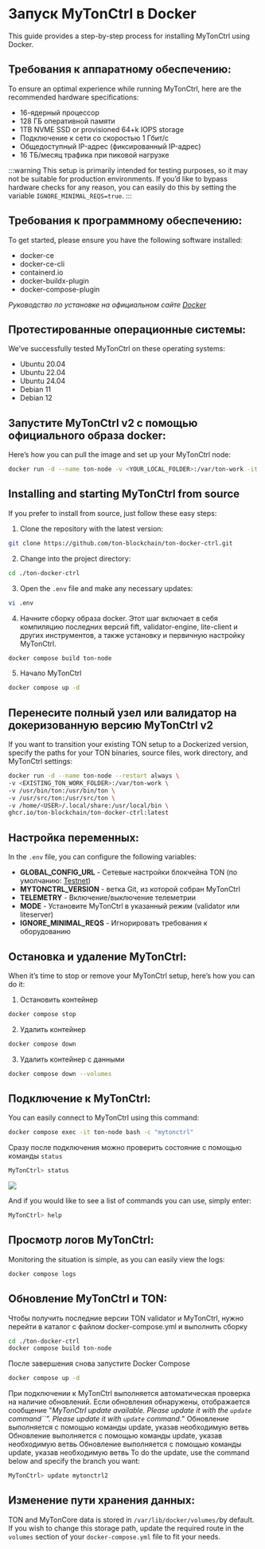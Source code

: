 
# Запуск MyTonCtrl в Docker

This guide provides a step-by-step process for installing MyTonCtrl using Docker.

## Требования к аппаратному обеспечению:

To ensure an optimal experience while running MyTonCtrl, here are the recommended hardware specifications:

* 16-ядерный процессор
* 128 ГБ оперативной памяти
* 1TB NVME SSD or provisioned 64+k IOPS storage
* Подключение к сети со скоростью 1 Гбит/с
* Общедоступный IP-адрес (фиксированный IP-адрес)
* 16 ТБ/месяц трафика при пиковой нагрузке

:::warning
This setup is primarily intended for testing purposes, so it may not be suitable for production environments. If you’d like to bypass hardware checks for any reason, you can easily do this by setting the variable `IGNORE_MINIMAL_REQS=true`.
:::

## Требования к программному обеспечению:

To get started, please ensure you have the following software installed:

* docker-ce
* docker-ce-cli
* containerd.io
* docker-buildx-plugin
* docker-compose-plugin

*Руководство по установке на официальном сайте [Docker](https://docs.docker.com/engine/install/)*

## Протестированные операционные системы:

We’ve successfully tested MyTonCtrl on these operating systems:

* Ubuntu 20.04
* Ubuntu 22.04
* Ubuntu 24.04
* Debian 11
* Debian 12

## Запустите MyTonCtrl v2 с помощью официального образа docker:

Here’s how you can pull the image and set up your MyTonCtrl node:

```bash
docker run -d --name ton-node -v <YOUR_LOCAL_FOLDER>:/var/ton-work -it ghcr.io/ton-blockchain/ton-docker-ctrl:latest
```

## Installing and starting MyTonCtrl from source

If you prefer to install from source, just follow these easy steps:

1. Clone the repository with the latest version:

```bash
git clone https://github.com/ton-blockchain/ton-docker-ctrl.git
```

2. Change into the project directory:

```bash
cd ./ton-docker-ctrl
```

3. Open the `.env` file and make any necessary updates:

```bash
vi .env
```

4. Начните сборку образа docker. Этот шаг включает в себя компиляцию последних версий fift, validator-engine, lite-client и других инструментов, а также установку и первичную настройку MyTonCtrl.

```bash
docker compose build ton-node
```

5. Начало MyTonCtrl

```bash
docker compose up -d
```

## Перенесите полный узел или валидатор на докеризованную версию MyTonCtrl v2

If you want to transition your existing TON setup to a Dockerized version, specify the paths for your TON binaries, source files, work directory, and MyTonCtrl settings:

```bash
docker run -d --name ton-node --restart always \
-v <EXISTING_TON_WORK_FOLDER>:/var/ton-work \
-v /usr/bin/ton:/usr/bin/ton \
-v /usr/src/ton:/usr/src/ton \
-v /home/<USER>/.local/share:/usr/local/bin \
ghcr.io/ton-blockchain/ton-docker-ctrl:latest
```

## Настройка переменных:

In the `.env` file, you can configure the following variables:

* **GLOBAL_CONFIG_URL** - Сетевые настройки блокчейна TON (по умолчанию: [Testnet](https://ton.org/testnet-global.config.json))
* **MYTONCTRL_VERSION** - ветка Git, из которой собран MyTonCtrl
* **TELEMETRY** - Включение/выключение телеметрии
* **MODE** - Установите MyTonCtrl в указанный режим (validator или liteserver)
* **IGNORE_MINIMAL_REQS** - Игнорировать требования к оборудованию

## Остановка и удаление MyTonCtrl:

When it’s time to stop or remove your MyTonCtrl setup, here’s how you can do it:

1. Остановить контейнер

```bash
docker compose stop
```

2. Удалить контейнер

```bash
docker compose down
```

3. Удалить контейнер с данными

```bash
docker compose down --volumes
```

## Подключение к MyTonCtrl:

You can easily connect to MyTonCtrl using this command:

```bash
docker compose exec -it ton-node bash -c "mytonctrl"
```

Сразу после подключения можно проверить состояние с помощью команды `status`

```bash
MyTonCtrl> status
```

![](https://raw.githubusercontent.com/ton-blockchain/mytonctrl/master/screens/mytonctrl-status.png)

And if you would like to see a list of commands you can use, simply enter:

```bash
MyTonCtrl> help
```

## Просмотр логов MyTonCtrl:

Monitoring the situation is simple, as you can easily view the logs:

```bash
docker compose logs
```

## Обновление MyTonCtrl и TON:

Чтобы получить последние версии TON validator и MyTonCtrl, нужно перейти в каталог с файлом docker-compose.yml и выполнить сборку

```bash
cd ./ton-docker-ctrl
docker compose build ton-node
```

После завершения снова запустите Docker Compose

```bash
docker compose up -d
```

При подключении к MyTonCtrl выполняется автоматическая проверка на наличие обновлений. Если обновления обнаружены, отображается сообщение "*MyTonCtrl update available. Please update it with the `update` command\`\`”.  Please update it with `update` command.*"  Обновление выполняется с помощью команды update, указав необходимую ветвь  Обновление выполняется с помощью команды update, указав необходимую ветвь  Обновление выполняется с помощью команды update, указав необходимую ветвь  To do the update, use the command below and specify the branch you want:

```bash
MyTonCtrl> update mytonctrl2
```

## Изменение пути хранения данных:

TON and MyTonCore data is stored in `/var/lib/docker/volumes/`by default. If you wish to change this storage path, update the required route in the `volumes` section of your `docker-compose.yml` file to fit your needs.

<Feedback />
